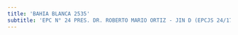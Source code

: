 ```yaml
---
title: 'BAHIA BLANCA 2535'
subtitle: 'EPC N° 24 PRES. DR. ROBERTO MARIO ORTIZ - JIN D (EPCJS 24/17°) VICTORIA OCAMPO'
---
```


#

